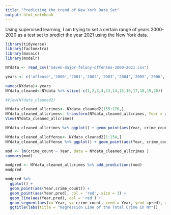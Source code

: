 ```yaml
---
title: "Predicting the trend of New York Data Set"
output: html_notebook
---
```


Using supervised learning, I am trying to set a certain range of years 2000-2020 as a test set to predict the year 2021 using the New York data. 


```r
library(tidyverse)
library(factoextra)
library(mosaic)
library(modelr)
```

```r

NYdata <- read_csv("seven-major-felony-offenses-2000-2021.csv")

years <- c('offense','2000','2001','2002','2003','2004','2005','2006','2007','2008','2009', '2010','2011','2012','2013','2014','2015','2016','2017','2018','2019','2020','2021')

names(NYdata)<-years
NYdata_cleaned<-NYdata %>% slice(-c(1,2,3,4,13,14,15,16,17,18,19,20))

```


```r
#View(NYdata_cleaned2)

NYdata_cleaned_allcrimes<- NYdata_cleaned2[155:176,]
NYdata_cleaned_allcrimes<- transform(NYdata_cleaned_allcrimes, Year = as.numeric(Year))
View(NYdata_cleaned_allcrimes)
```

```r
NYdata_cleaned_allcrimes %>% ggplot() + geom_point(aes(Year, crime_count)) + ggtitle(labs(title = "Number of Seven Major Felony Offenses from 2000 to 2021 in NY")) #plot for trend for all the crimes from 2000 to 2020
```
```r
NYdata_cleaned_alloffense<- NYdata_cleaned2[1:154,] 
NYdata_cleaned_alloffense %>% ggplot() + geom_point(aes(Year, crime_count)) + ggtitle(labs(title = "Number of Seven Major Felony Offenses from 2000 to 2021 in NY")) + facet_wrap(~offense, ncol = 4) + theme(axis.text.x= element_text(angle = 60))
```

```r
mod <- lm(crime_count ~ Year, data = NYdata_cleaned_allcrimes )
summary(mod)
```
```r

modpred <- NYdata_cleaned_allcrimes %>% add_predictions(mod)
modpred
```
```r
modpred %>% 
  ggplot() + 
  geom_point(aes(Year,crime_count)) +
  geom_point(aes(Year,pred), col = 'red', size = 3) +
  geom_line(aes(Year,pred), col = 'red') +
  geom_segment(aes(x= Year, y= crime_count, xend = Year, yend =pred), alpha = .2) +
  ggtitle(labs(title = "Regression Line of the Total Crime in NY"))
```





















